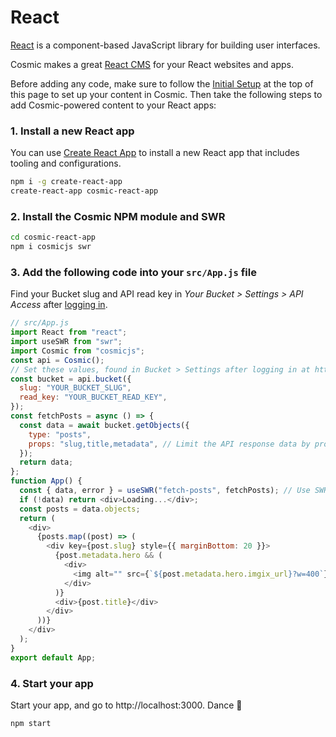 # React

[React](https://reactjs.org/) is a component-based JavaScript library for building user interfaces.

Cosmic makes a great [React CMS](https://www.cosmicjs.com/knowledge-base/react-cms) for your React websites and apps.

Before adding any code, make sure to follow the [Initial Setup](/guides/initial-setup) at the top of this page to set up your content in Cosmic. Then take the following steps to add Cosmic-powered content to your React apps:

### 1. Install a new React app

You can use [Create React App](https://github.com/facebook/create-react-app) to install a new React app that includes tooling and configurations.

```bash
npm i -g create-react-app
create-react-app cosmic-react-app
```

### 2. Install the Cosmic NPM module and SWR

```bash
cd cosmic-react-app
npm i cosmicjs swr
```

### 3. Add the following code into your `src/App.js` file

Find your Bucket slug and API read key in <i>Your Bucket > Settings > API Access</i> after [logging in](https://app.cosmicjs.com).

```javascript
// src/App.js
import React from "react";
import useSWR from "swr";
import Cosmic from "cosmicjs";
const api = Cosmic();
// Set these values, found in Bucket > Settings after logging in at https://app.cosmicjs.com/login
const bucket = api.bucket({
  slug: "YOUR_BUCKET_SLUG",
  read_key: "YOUR_BUCKET_READ_KEY",
});
const fetchPosts = async () => {
  const data = await bucket.getObjects({
    type: "posts",
    props: "slug,title,metadata", // Limit the API response data by props
  });
  return data;
};
function App() {
  const { data, error } = useSWR("fetch-posts", fetchPosts); // Use SWR hook
  if (!data) return <div>Loading...</div>;
  const posts = data.objects;
  return (
    <div>
      {posts.map((post) => (
        <div key={post.slug} style={{ marginBottom: 20 }}>
          {post.metadata.hero && (
            <div>
              <img alt="" src={`${post.metadata.hero.imgix_url}?w=400`} />
            </div>
          )}
          <div>{post.title}</div>
        </div>
      ))}
    </div>
  );
}
export default App;
```

### 4. Start your app

Start your app, and go to http://localhost:3000. Dance 🎉

```
npm start
```
